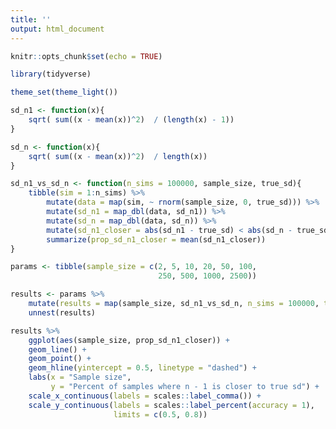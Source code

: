 ---
title: ''
output: html_document
---

```{r setup, include=FALSE}
knitr::opts_chunk$set(echo = TRUE)
```

```{r}
library(tidyverse)

theme_set(theme_light())
```


```{r}
sd_n1 <- function(x){
    sqrt( sum((x - mean(x))^2)  / (length(x) - 1))
}

sd_n <- function(x){
    sqrt( sum((x - mean(x))^2)  / length(x))
}

sd_n1_vs_sd_n <- function(n_sims = 100000, sample_size, true_sd){
    tibble(sim = 1:n_sims) %>%
        mutate(data = map(sim, ~ rnorm(sample_size, 0, true_sd))) %>%
        mutate(sd_n1 = map_dbl(data, sd_n1)) %>%
        mutate(sd_n = map_dbl(data, sd_n)) %>%
        mutate(sd_n1_closer = abs(sd_n1 - true_sd) < abs(sd_n - true_sd)) %>%
        summarize(prop_sd_n1_closer = mean(sd_n1_closer))
}

params <- tibble(sample_size = c(2, 5, 10, 20, 50, 100, 
                                 250, 500, 1000, 2500))

results <- params %>%
    mutate(results = map(sample_size, sd_n1_vs_sd_n, n_sims = 100000, true_sd = 1)) %>%
    unnest(results)

results %>%
    ggplot(aes(sample_size, prop_sd_n1_closer)) +
    geom_line() +
    geom_point() +
    geom_hline(yintercept = 0.5, linetype = "dashed") +
    labs(x = "Sample size",
         y = "Percent of samples where n - 1 is closer to true sd") +
    scale_x_continuous(labels = scales::label_comma()) +
    scale_y_continuous(labels = scales::label_percent(accuracy = 1), 
                       limits = c(0.5, 0.8))

```

